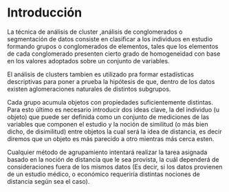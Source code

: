 # Introducción

La técnica de análisis de cluster ,análisis de conglomerados o segmentación de datos consiste en clasificar a los individuos en estudio formando grupos o conglomerados de elementos, tales que los elementos de cada conglomerado presenten cierto grado de homogeneidad con base en los valores adoptados sobre un conjunto de variables. 

El análisis de clusters tambien es utilizado pra formar estadísticas descriptivas para poner a prueba la hipótesis de que, dentro de los datos existen aglomeraciones naturales de distintos subgrupos. 

Cada grupo acumula objetos con propiedades suficientemente distintas. Para esto último
es necesario introducir dos ideas clave, la del individuo (u objeto) que puede ser definida como un conjunto de mediciones de las variables que componen el estudio y la noción de similitud (o más bien dicho, de disimilitud) entre objetos la cual será la idea de distancia, es decir diremos que un objeto es más parecido a otro mientras más cerca esten. 

Cualquier método de agrupamiento intentará realizar la tarea asignada basado en la noción de distancia que le sea provista, la cuál dependerá de consideraciones fuera de los mismos datos (Es decir, si los datos provienen de un estudio médico, o económico requeriría distintas nociones de distancia según sea el caso). 
